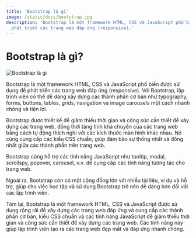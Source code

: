```yaml
---
title: 'Bootstrap là gì'
image: /static/docs/bootstrap.jpg
description: 'Bootstrap là một framework HTML, CSS và JavaScript phổ biến được sử dụng để
  phát triển các trang web đáp ứng (responsive).'
---
```


# Bootstrap là gì?

![Bootstrap là gì](/static/docs/bootstrap.jpg)

Bootstrap là một framework HTML, CSS và JavaScript phổ biến được sử dụng để phát
triển các trang web đáp ứng (responsive). Với Bootstrap, lập trình viên có thể
dễ dàng xây dựng các thành phần cơ bản như typography, forms, buttons, tables,
grids, navigation và image carousels một cách nhanh chóng và tiện lợi.

Bootstrap được thiết kế để giảm thiểu thời gian và công sức cần thiết để xây
dựng các trang web, đồng thời tăng tính khả chuyển của các trang web bằng cách
tự động thích nghi với các kích thước màn hình khác nhau. Nó cũng cung cấp các
kiểu CSS chuẩn, giúp đảm bảo sự thống nhất và đồng nhất giữa các thành phần trên
trang web.

Bootstrap cũng hỗ trợ các tính năng JavaScript như tooltip, modal, scrollspy,
popover, carousel, v.v. để cung cấp các tính năng tương tác cho trang web.

Ngoài ra, Bootstrap còn có một cộng đồng lớn với nhiều tài liệu, ví dụ và hỗ
trợ, giúp cho việc học tập và sử dụng Bootstrap trở nên dễ dàng hơn đối với các
lập trình viên.

Tóm lại, Bootstrap là một framework HTML, CSS và JavaScript được sử dụng rộng
rãi để xây dựng các trang web đáp ứng và cung cấp các thành phần cơ bản, kiểu
CSS chuẩn và các tính năng JavaScript để giảm thiểu thời gian và công sức cần
thiết để xây dựng các trang web. Các tính năng này giúp lập trình viên tạo ra
các trang web đẹp mắt và đáp ứng nhanh chóng.
